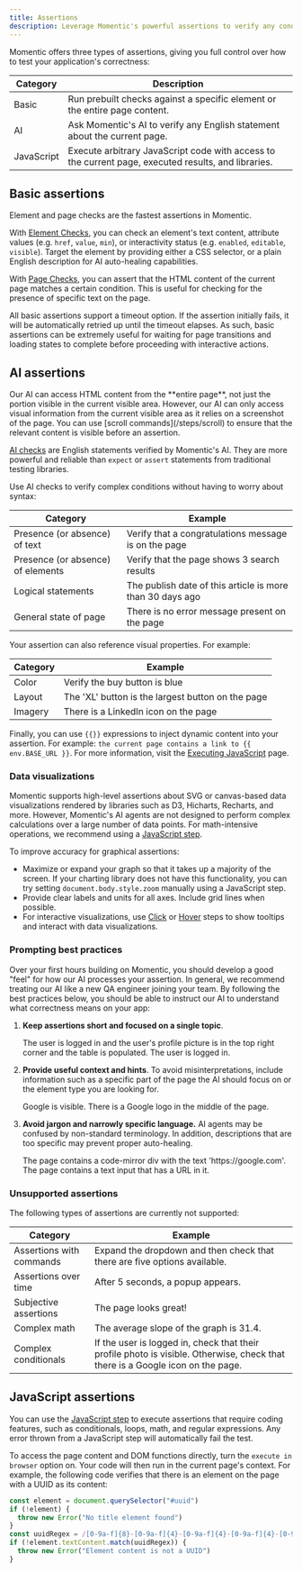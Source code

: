 ```yaml
---
title: Assertions
description: Leverage Momentic's powerful assertions to verify any condition.
---
```


Momentic offers three types of assertions, giving you full control over how to test your application's correctness:

| Category   | Description                                                                                         |
| ---------- | --------------------------------------------------------------------------------------------------- |
| Basic      | Run prebuilt checks against a specific element or the entire page content.                          |
| AI         | Ask Momentic's AI to verify any English statement about the current page.                           |
| JavaScript | Execute arbitrary JavaScript code with access to the current page, executed results, and libraries. |

## Basic assertions

Element and page checks are the fastest assertions in Momentic.

With [Element Checks](/steps/element-check), you can check an element's text content, attribute values (e.g. `href`, `value`, `min`), or interactivity status (e.g. `enabled`, `editable`, `visible`).
Target the element by providing either a CSS selector, or a plain English description for AI auto-healing capabilities.

With [Page Checks](/steps/page-check), you can assert that the HTML content of the current page matches a certain condition. This is useful for checking for the presence of specific text on the page.

All basic assertions support a timeout option. If the assertion initially fails, it will be automatically retried up until the timeout elapses. As such, basic assertions can be extremely useful for waiting for page transitions and loading states to complete before proceeding with interactive actions.

## AI assertions

<Info>
  Our AI can access HTML content from the **entire page**, not just the portion
  visible in the current visible area. However, our AI can only access visual
  information from the current visible area as it relies on a screenshot of the
  page. You can use [scroll commands](/steps/scroll) to ensure that the relevant
  content is visible before an assertion.
</Info>

[AI checks](/steps/ai-check) are English statements verified by Momentic's AI. They are more powerful and reliable than `expect` or `assert` statements from traditional testing libraries.

Use AI checks to verify complex conditions without having to worry about syntax:

| Category                          | Example                                                   |
| --------------------------------- | --------------------------------------------------------- |
| Presence (or absence) of text     | Verify that a congratulations message is on the page      |
| Presence (or absence) of elements | Verify that the page shows 3 search results               |
| Logical statements                | The publish date of this article is more than 30 days ago |
| General state of page             | There is no error message present on the page             |

Your assertion can also reference visual properties. For example:

| Category | Example                                           |
| -------- | ------------------------------------------------- |
| Color    | Verify the buy button is blue                     |
| Layout   | The 'XL' button is the largest button on the page |
| Imagery  | There is a LinkedIn icon on the page              |

Finally, you can use `{{}}` expressions to inject dynamic content into your assertion. For example: `the current page contains a link to {{ env.BASE_URL }}`. For more information, visit the [Executing JavaScript](/platform/executing-javascript) page.

### Data visualizations

Momentic supports high-level assertions about SVG or canvas-based data visualizations rendered by libraries such as D3, Hicharts, Recharts, and more. However, Momentic's AI agents are not designed to perform complex calculations over a large number of data points. For math-intensive operations, we recommend using a [JavaScript step](/steps/javascript).

To improve accuracy for graphical assertions:

- Maximize or expand your graph so that it takes up a majority of the screen. If your charting library does not have this functionality, you can try setting `document.body.style.zoom` manually using a JavaScript step.
- Provide clear labels and units for all axes. Include grid lines when possible.
- For interactive visualizations, use [Click](/steps/click) or [Hover](/steps/hover) steps to show tooltips and interact with data visualizations.

### Prompting best practices

Over your first hours building on Momentic, you should develop a good "feel" for how our AI processes your assertion. In general, we recommend treating our AI like a new QA engineer joining your team. By following the best practices below, you should be able to instruct our AI to understand what correctness means on your app:

1. **Keep assertions short and focused on a single topic**.

   <CardGroup cols={2}>
     <Card icon="xmark" color="#D32F2F">
       The user is logged in and the user's profile picture is in the top right
       corner and the table is populated.
     </Card>
     <Card icon="check" color="#43A047">
       The user is logged in.
     </Card>
   </CardGroup>

2. **Provide useful context and hints**. To avoid misinterpretations, include information such as a specific part of the page the AI should focus on or the element type you are looking for.

   <CardGroup cols={2}>
     <Card icon="xmark" color="#D32F2F">
       Google is visible.
     </Card>
     <Card icon="check" color="#43A047">
       There is a Google logo in the middle of the page.
     </Card>
   </CardGroup>

3. **Avoid jargon and narrowly specific language.** AI agents may be confused by non-standard terminology. In addition, descriptions that are too specific may prevent proper auto-healing.

   <CardGroup cols={2}>
     <Card icon="xmark" color="#D32F2F">
       The page contains a code-mirror div with the text 'https://google.com'.
     </Card>
     <Card icon="check" color="#43A047">
       The page contains a text input that has a URL in it.
     </Card>
   </CardGroup>

### Unsupported assertions

The following types of assertions are currently not supported:

| Category                 | Example                                                                                                                        |
| ------------------------ | ------------------------------------------------------------------------------------------------------------------------------ |
| Assertions with commands | Expand the dropdown and then check that there are five options available.                                                      |
| Assertions over time     | After 5 seconds, a popup appears.                                                                                              |
| Subjective assertions    | The page looks great!                                                                                                          |
| Complex math             | The average slope of the graph is 31.4.                                                                                        |
| Complex conditionals     | If the user is logged in, check that their profile photo is visible. Otherwise, check that there is a Google icon on the page. |

## JavaScript assertions

You can use the [JavaScript step](/steps/javascript) to execute assertions that require coding features, such as conditionals, loops, math, and regular expressions. Any error thrown from a JavaScript step will automatically fail the test.

To access the page content and DOM functions directly, turn the `execute in browser` option on. Your code will then run in the current page's context. For example, the following code verifies that there is an element on the page with a UUID as its content:

```JavaScript
const element = document.querySelector("#uuid")
if (!element) {
  throw new Error("No title element found")
}
const uuidRegex = /[0-9a-f]{8}-[0-9a-f]{4}-[0-9a-f]{4}-[0-9a-f]{4}-[0-9a-f]{12}/
if (!element.textContent.match(uuidRegex)) {
  throw new Error("Element content is not a UUID")
}
```
